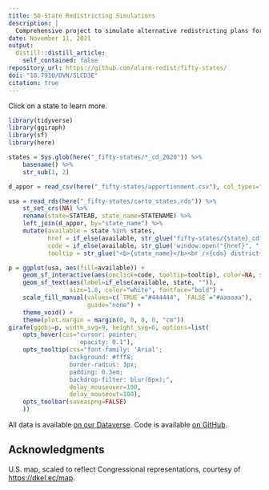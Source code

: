 ```yaml
---
title: 50-State Redistricting Simulations
description: |
  Comprehensive project to simulate alternative redistricting plans for all fifty states.
date: November 11, 2021
output:
  distill::distill_article:
    self_contained: false
repository_url: https://github.com/alarm-redist/fifty-states/
doi: "10.7910/DVN/SLCD3E"
citation: true
---
```


Click on a state to learn more.

```r
library(tidyverse)
library(ggiraph)
library(sf)
library(here)

states = Sys.glob(here("_fifty-states/*_cd_2020")) %>%
    basename() %>%
    str_sub(1, 2)

d_appor = read_csv(here("_fifty-states/apportionment.csv"), col_types="ci")

usa = read_rds(here("_fifty-states/carto_states.rds")) %>%
    st_set_crs(NA) %>%
    rename(state=STATEAB, state_name=STATENAME) %>%
    left_join(d_appor, by="state_name") %>%
    mutate(available = state %in% states,
           href = if_else(available, str_glue("fifty-states/{state}_cd_2020/"), "#"),
           code = if_else(available, str_glue('window.open("{href}", "_blank")'), ""),
           tooltip = str_glue("<b>{state_name}</b><br />{cds} district{if_else(cds > 1, 's', '')}"))

p = ggplot(usa, aes(fill=available)) +
    geom_sf_interactive(aes(onclick=code, tooltip=tooltip), color=NA, size=0) +
    geom_sf_text(aes(label=if_else(available, state, "")), 
                 size=1.8, color="white", fontface="bold") +
    scale_fill_manual(values=c(`TRUE`="#444444", `FALSE`="#aaaaaa"), 
                      guide="none") +
    theme_void() +
    theme(plot.margin = margin(0, 0, 0, 0, "cm"))
girafe(ggobj=p, width_svg=9, height_svg=6, options=list(
    opts_hover(css="cursor: pointer;
                    opacity: 0.1"),
    opts_tooltip(css="font-family: 'Arial'; 
                 background: #fff8; 
                 border-radius: 3px; 
                 padding: 0.3em;
                 backdrop-filter: blur(6px);",
                 delay_mouseover=100,
                 delay_mouseout=100),
    opts_toolbar(saveaspng=FALSE)
    ))
```


All data is available [on our  Dataverse](https://doi.org/10.7910/DVN/SLCD3E).
Code is available [on GitHub](https://github.com/alarm-redist/fifty-states/).


## Acknowledgments {.appendix}

U.S. map, scaled to reflect Congressional representations, courtesy of <https://dkel.ec/map>.
